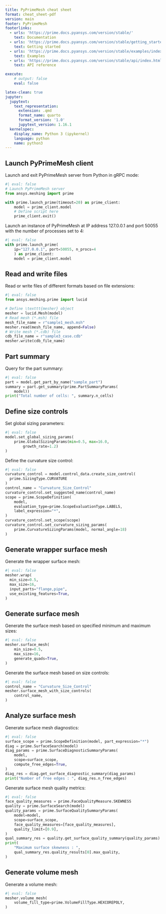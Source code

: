 ```yaml
---
title: PyPrimeMesh cheat sheet
format: cheat_sheet-pdf
version: main
footer: PyPrimeMesh
footerlinks:
  - urls: 'https://prime.docs.pyansys.com/version/stable/'
    text: Documentation
  - urls: 'https://prime.docs.pyansys.com/version/stable/getting_started/index.html'
    text: Getting started
  - urls: 'https://prime.docs.pyansys.com/version/stable/examples/index.html'
    text: Examples
  - urls: 'https://prime.docs.pyansys.com/version/stable/api/index.html'
    text: API reference

execute:
    # output: false
    eval: false

latex-clean: true
jupyter:
  jupytext:
    text_representation:
      extension: .qmd
      format_name: quarto
      format_version: '1.0'
      jupytext_version: 1.16.1
  kernelspec:
    display_name: Python 3 (ipykernel)
    language: python
    name: python3
---
```


## Launch PyPrimeMesh client
Launch and exit PyPrimeMesh server from Python in gRPC
mode:
```python
#| eval: false
# Launch PyPrimeMesh server
from ansys.meshing import prime

with prime.launch_prime(timeout=20) as prime_client:
    model = prime_client.model
    # Define script here
    prime_client.exit()

```

Launch an instance of PyPrimeMesh at IP address 127.0.0.1
and port 50055 with the number of processes set to 4:


```python
#| eval: false
with prime.launch_prime(
    ip="127.0.0.1", port=50055, n_procs=4
    ) as prime_client:
    model = prime_client.model
```

## Read and write files
Read or write files of different formats based on file
extensions:

```python
#| eval: false
from ansys.meshing.prime import lucid

# Define \texttt{mesher} object
mesher = lucid.Mesh(model)
# Read mesh (*.msh) file
mesh_file_name = r"sample1_mesh.msh"
mesher.read(mesh_file_name, append=False)
# Write mesh (*.cdb) file
cdb_file_name = r"sample3_case.cdb"
mesher.write(cdb_file_name)
```

## Part summary
Query for the part summary:

```python
#| eval: false
part = model.get_part_by_name("sample_part")
summary = part.get_summary(prime.PartSummaryParams(
    model))
print("Total number of cells: ", summary.n_cells)
```

## Define size controls
Set global sizing parameters:

```python
#| eval: false
model.set_global_sizing_params(
    prime.GlobalSizingParams(min=0.5, max=16.0,
        growth_rate=1.2)
)
```

Define the curvature size control:
```python
#| eval: false
curvature_control = model.control_data.create_size_control(
  prime.SizingType.CURVATURE
)
control_name = "Curvature_Size_Control"
curvature_control.set_suggested_name(control_name)
scope = prime.ScopeDefinition(
    model,
    evaluation_type=prime.ScopeEvaluationType.LABELS,
    label_expression="*",
)
curvature_control.set_scope(scope)
curvature_control.set_curvature_sizing_params(
    prime.CurvatureSizingParams(model, normal_angle=18)
)
```

## Generate wrapper surface mesh
Generate the wrapper surface mesh:
```python
#| eval: false
mesher.wrap(
  min_size=0.5,
  max_size=16,
  input_parts="flange,pipe",
  use_existing_features=True,
)
```

## Generate surface mesh
Generate the surface mesh based on specified minimum and
maximum sizes:

```python
#| eval: false
mesher.surface_mesh(
    min_size=0.5,
    max_size=16,
    generate_quads=True,
)
```

Generate the surface mesh based on size controls:
```python
#| eval: false
control_name = "Curvature_Size_Control"
mesher.surface_mesh_with_size_controls(
    control_name,
)
```
## Analyze surface mesh
Generate surface mesh diagnostics:

```python
#| eval: false
surface_scope = prime.ScopeDefinition(model, part_expression="*")
diag = prime.SurfaceSearch(model)
diag_params = prime.SurfaceDiagnosticSummaryParams(
    model,
    scope=surface_scope,
    compute_free_edges=True,
)
diag_res = diag.get_surface_diagnostic_summary(diag_params)
print("Number of free edges : ", diag_res.n_free_edges)
```
Generate surface mesh quality metrics:

```python
#| eval: false
face_quality_measures = prime.FaceQualityMeasure.SKEWNESS
quality = prime.SurfaceSearch(model)
quality_params = prime.SurfaceQualitySummaryParams(
    model=model,
    scope=surface_scope,
    face_quality_measures=[face_quality_measures],
    quality_limit=[0.9],
)
qual_summary_res = quality.get_surface_quality_summary(quality_params)
print(
    "Maximum surface skewness : ",
    qual_summary_res.quality_results[0].max_quality,
)
```

## Generate volume mesh
Generate a volume mesh:
```python
#| eval: false
mesher.volume_mesh(
    volume_fill_type=prime.VolumeFillType.HEXCOREPOLY,
)
```